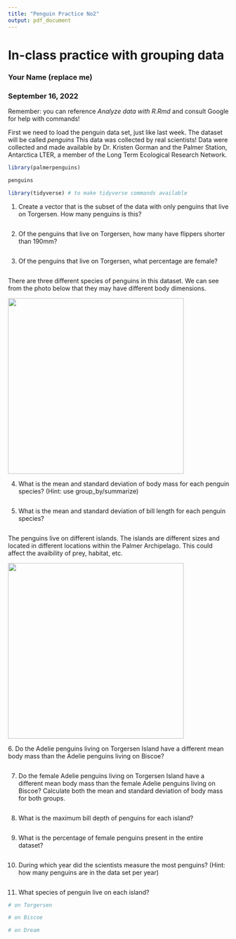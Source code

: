 ```yaml
---
title: "Penguin Practice No2"
output: pdf_document
---
```


# In-class practice with grouping data

### Your Name (replace me)

### September 16, 2022

Remember: you can reference *Analyze data with R.Rmd* and consult Google for help with commands!

First we need to load the penguin data set, just like last week. The dataset will be called *penguins* This data was collected by real scientists! Data were collected and made available by Dr. Kristen Gorman and the Palmer Station, Antarctica LTER, a member of the Long Term Ecological Research Network.

```r
library(palmerpenguins)

penguins

library(tidyverse) # to make tidyverse commands available 
```

1.  Create a vector that is the subset of the data with only penguins that live on Torgersen. How many penguins is this?

```r

```

2.  Of the penguins that live on Torgersen, how many have flippers shorter than 190mm?

```r

```

3.  Of the penguins that live on Torgersen, what percentage are female?

```r

```

There are three different species of penguins in this dataset. We can see from the photo below that they may have different body dimensions.

![](penguins.jpg){width="400"}

4.  What is the mean and standard deviation of body mass for each penguin species? (Hint: use group_by/summarize)

```r

```

5.  What is the mean and standard deviation of bill length for each penguin species?

```r

```

The penguins live on different islands. The islands are different sizes and located in different locations within the Palmer Archipelago. This could affect the avaibility of prey, habitat, etc.

![](Islands.png){width="400"}

6\. Do the Adelie penguins living on Torgersen Island have a different mean body mass than the Adelie penguins living on Biscoe?

```r

```

7.  Do the female Adelie penguins living on Torgersen Island have a different mean body mass than the female Adelie penguins living on Biscoe? Calculate both the mean and standard deviation of body mass for both groups.

```r

```

8.  What is the maximum bill depth of penguins for each island?

```r

```

9.  What is the percentage of female penguins present in the entire dataset?

```r

```

10. During which year did the scientists measure the most penguins? (Hint: how many penguins are in the data set per year)

```r

```

11. What species of penguin live on each island?

```r

# on Torgersen

# on Biscoe

# on Dream

```
